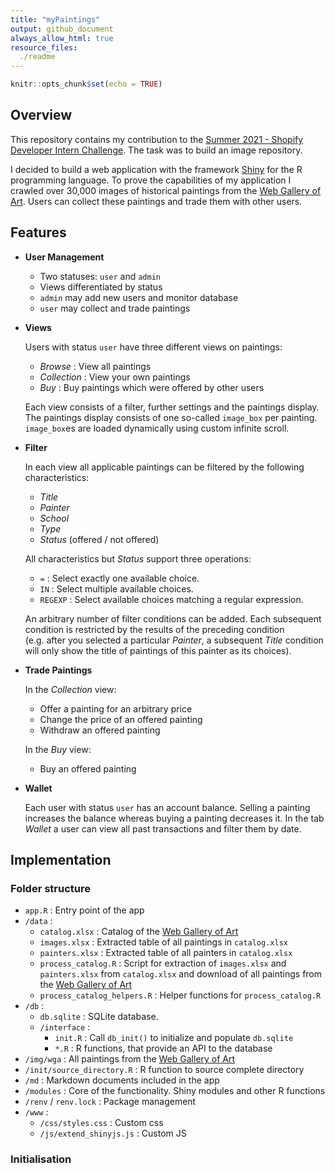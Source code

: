 ```yaml
---
title: "myPaintings"
output: github_document
always_allow_html: true
resource_files:
  ./readme
---
```


```r
knitr::opts_chunk$set(echo = TRUE)
```

## Overview

This repository contains my contribution to the [Summer 2021 - Shopify Developer Intern Challenge](https://docs.google.com/document/d/1ZKRywXQLZWOqVOHC4JkF3LqdpO3Llpfk_CkZPR8bjak/edit). The task was to build an image repository. 

I decided to build a web application with the framework [Shiny](https://shiny.rstudio.com/) for the R programming language. To prove the capabilities of my application I crawled over 30,000 images of historical paintings from the [Web Gallery of Art](https://www.wga.hu/). Users can collect these paintings and trade them with other users.

## Features

* **User Management**

  * Two statuses: `user` and `admin`
  * Views differentiated by status
  * `admin` may add new users and monitor database
  * `user` may collect and trade paintings

* **Views**

  Users with status `user` have three different views on paintings:

  * *Browse* : View all paintings
  * *Collection* : View your own paintings
  * *Buy* : Buy paintings which were offered by other users
  
  Each view consists of a filter, further settings and the paintings display. The paintings display consists of one so-called `image_box` per painting. `image_box`es are loaded dynamically using custom infinite scroll.

* **Filter**
  
  In each view all applicable paintings can be filtered by the following characteristics:
  
  * *Title*
  * *Painter*
  * *School*
  * *Type*
  * *Status* (offered / not offered)
  
  All characteristics but *Status* support three operations:
  
  * `=` : Select exactly one available choice.
  * `IN` : Select multiple available choices. 
  * `REGEXP` : Select available choices matching a regular expression.
  
  An arbitrary number of filter conditions can be added. Each subsequent condition is restricted by the results of the preceding condition (e.g. after you selected a particular *Painter*, a subsequent *Title* condition will only show the title of paintings of this painter as its choices).

* **Trade Paintings**

  In the *Collection* view:
  
  * Offer a painting for an arbitrary price
  * Change the price of an offered painting
  * Withdraw an offered painting
  
  In the *Buy* view:
  
  * Buy an offered painting
  
* **Wallet**

  Each user with status `user` has an account balance. Selling a painting increases the balance whereas buying a painting decreases it. In the tab *Wallet* a user can view all past transactions and filter them by date.

## Implementation

### Folder structure

* `app.R` : Entry point of the app
* `/data` :
  * `catalog.xlsx` : Catalog of the [Web Gallery of Art](https://www.wga.hu/)
  * `images.xlsx` : Extracted table of all paintings in `catalog.xlsx`
  * `painters.xlsx` : Extracted table of all painters in `catalog.xlsx`
  * `process_catalog.R` : Script for extraction of `images.xlsx` and `painters.xlsx` from `catalog.xlsx` and download of all paintings from the [Web Gallery of Art](https://www.wga.hu/)
  * `process_catalog_helpers.R` : Helper functions for `process_catalog.R`
* `/db` :
  * `db.sqlite` : SQLite database.
  * `/interface` : 
    * `init.R` : Call `db_init()` to initialize and populate `db.sqlite`
    * `*.R` : R functions, that provide an API to the database
* `/img/wga` : All paintings from the [Web Gallery of Art](https://www.wga.hu/)
* `/init/source_directory.R` : R function to source complete directory
* `/md` : Markdown documents included in the app
* `/modules` : Core of the functionality. Shiny modules and other R functions
* `/renv` / `renv.lock` : Package management
* `/www` :
  * `/css/styles.css` : Custom css
  * `/js/extend_shinyjs.js` : Custom JS

### Initialisation

